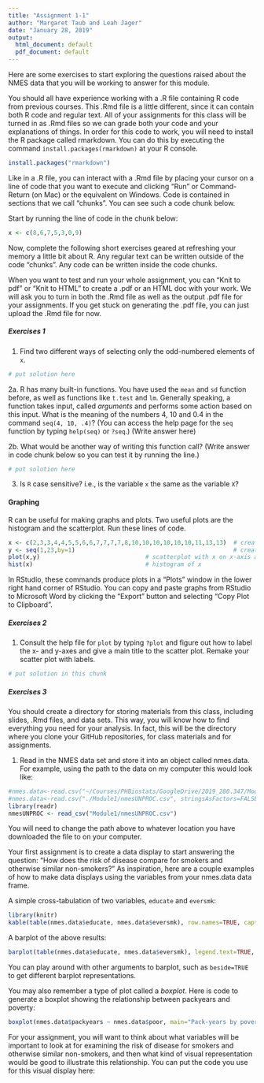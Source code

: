 ```yaml
---
title: "Assignment 1-1"
author: "Margaret Taub and Leah Jager"
date: "January 28, 2019"
output:
  html_document: default
  pdf_document: default
---
```


Here are some exercises to start exploring the questions raised about the NMES data that you will be working to answer for this module.

You should all have experience working with a .R file containing R code from previous courses. This .Rmd file is a little different, since it can contain both R code and regular text. All of your assignments for this class will be turned in as .Rmd files so we can grade both your code and your explanations of things. In order for this code to work, you will need to install the R package called rmarkdown. You can do this by executing the command `install.packages(rmarkdown)` at your R console.

```r
install.packages("rmarkdown")
```

Like in a .R file, you can interact with a .Rmd file by placing your cursor on a line of code that you want to execute and clicking "Run" or Command-Return (on Mac) or the equivalent on Windows. Code is contained in sections that we call "chunks". You can see such a code chunk below.

Start by running the line of code in the chunk below:

```r
x <- c(8,6,7,5,3,0,9)
```

Now, complete the following short exercises geared at refreshing your memory a little bit about R. Any regular text can be written outside of the code "chunks". Any code can be written inside the code chunks.

When you want to test and run your whole assignment, you can "Knit to pdf" or "Knit to HTML" to create a .pdf or an HTML doc with your work. We will ask you to turn in both the .Rmd file as well as the output .pdf file for your assignments. If you get stuck on generating the .pdf file, you can just upload the .Rmd file for now.


##### **Exercises 1**
1. Find two different ways of selecting only the odd-numbered elements of `x`.  
```r
# put solution here
```



2a. R has many built-in functions. You have used the `mean` and `sd` function before, as well as functions like `t.test` and `lm`. Generally speaking, a function takes input, called *arguments* and performs some action based on this input. What is the meaning of the numbers 4, 10 and 0.4 in the command `seq(4, 10, .4)`? (You can access the help page for the `seq` function by typing `help(seq)` or `?seq`.)
(Write answer here)

2b. What would be another way of writing this function call? (Write answer in code chunk below so you can test it by running the line.)
```r
# put solution here
```

3. Is `R` case sensitive? i.e., is the variable `x` the same as the variable `X`?

#### Graphing

R can be useful for making graphs and plots.   Two useful plots are the histogram and the scatterplot. Run these lines of code.
```r
x <- c(2,3,3,4,4,5,5,6,6,7,7,7,7,8,10,10,10,10,10,10,11,13,13)  # create an x-variable
y <- seq(1,23,by=1)                                             # create a y-variable
plot(x,y)                              # scatterplot with x on x-axis and y on y-axis
hist(x)                                # histogram of x 
```

In RStudio, these commands produce plots in a "Plots" window in the lower right hand corner of RStudio.  You can copy and paste graphs from RStudio to Microsoft Word by clicking the "Export" button and selecting "Copy Plot to Clipboard".

##### **Exercises 2**
1. Consult the help file for `plot` by typing `?plot` and figure out how to label the x- and y-axes and give a main title to the scatter plot. Remake your scatter plot with labels.

```r
# put solution in this chunk
```


##### **Exercises 3**
You should create a directory for storing materials from this class, including slides, .Rmd files, and data sets. This way, you will know how to find everything you need for your analysis. In fact, this will be the directory where you clone your GitHub repositories, for class materials and for assignments.

1. Read in the NMES data set and store it into an object called nmes.data. For example, using the path to the data on my computer this would look like:
```r
#nmes.data<-read.csv("~/Courses/PHBiostats/GoogleDrive/2019_280.347/Module1/nmesUNPROC.csv", stringsAsFactors=FALSE)
#nmes.data<-read.csv("./Module1/nmesUNPROC.csv", stringsAsFactors=FALSE)
library(readr)
nmesUNPROC <- read_csv("Module1/nmesUNPROC.csv")
```

You will need to change the path above to whatever location you have downloaded the file to on your computer.

Your first assignment is to create a data display to start answering the question: "How does the risk of disease compare for smokers and otherwise similar non-smokers?" As inspiration, here are a couple examples of how to make data displays using the variables from your nmes.data data frame.

A simple cross-tabulation of two variables, `educate` and `eversmk`:
```r
library(knitr)
kable(table(nmes.data$educate, nmes.data$eversmk), row.names=TRUE, caption="Education level by smoking status")
```

A barplot of the above results:
```r
barplot(table(nmes.data$educate, nmes.data$eversmk), legend.text=TRUE, main="Education level by smoking status")
```

You can play around with other arguments to barplot, such as `beside=TRUE` to get different barplot representations.

You may also remember a type of plot called a *boxplot*. Here is code to generate a boxplot showing the relationship between packyears and poverty:
```r
boxplot(nmes.data$packyears ~ nmes.data$poor, main="Pack-years by poverty", ylab="Pack-years")
```

For your assignment, you will want to think about what variables will be important to look at for examining the risk of disease for smokers and otherwise similar non-smokers, and then what kind of visual representation would be good to illustrate this relationship. You can put the code you use for this visual display here:
```r

```



